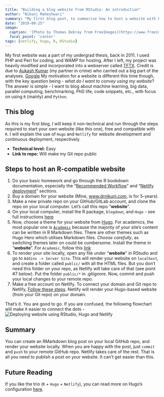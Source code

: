 ```yaml
---
title: "Building a blog website from RStudio: An introduction"
author: "Nikunj Maheshwari"
summary: "My first blog post, to summarise how to host a website with RMarkdown compatibility."
date: "2019-09-25"
image:
  caption: '[Photo by Thomas Debray from FreeImages](https://www.freeimages.com/photo/crane-1216087)'
  focal_point: 'center'
tags: [netlify, hugo, R, RStudio]
---
```


My first website was a part of my undergrad thesis, back in 2011. I used PHP and Perl for coding, and WAMP for hosting. After I left, my project was heavily modified and incorporated into a webserver called [TFTX](http://sblab.sastra.edu/tftx.html target="_blank"). Credit is due to [Aukash Kumar](https://www.linkedin.com/in/aukash-kumar-a2662558/) (my partner in crime) who carried out a big part of the analyses.
<a href="https://www.google.com" target="_blank">Google</a>
My motivation for a website is different this time though, with the key question being - _what do I want to convey using my website_? The answer is simple - I want to blog about machine learning, big data, parallel computing, benchmarking, PhD life, code snippets, etc., with focus on using `R` (mainly) and `Python`.

## This blog

As this is my first blog, I will keep it non-technical and run through the steps required to start your own website (like this one), free and compatible with `R`. I will explain the use of `Hugo` and `Netlify` for website development and continuous deployment, respectively.

* __Technical level:__ Easy
* __Link to repo:__ Will make my Git repo public

## Steps to host an R-compatible website 

1. Do your basic homework and go through the R bookdown documentation, especially the "[Recommended Workflow](https://bookdown.org/yihui/blogdown/workflow.html)" and "[Netlify deployment](https://bookdown.org/yihui/blogdown/netlify.html)" sections.
2. Buy a domain for your website (Mine, [www.drnikunj.com](www.drnikunj.com), is for 5-years).
3. Make a new private repo on your GitHub/GitLab account, and clone the repo on your local computer. Let's call this repo "__website__".
4. On your local computer, install the R package, `blogdown`, and `Hugo` - see full instructions [here](https://bookdown.org/yihui/blogdown/installation.html)
5. Now, choose a theme for your website from [Hugo](https://themes.gohugo.io/). For academics, the most popular one is [`Academic`](https://themes.gohugo.io/academic/) because the majority of your site's content can be written in R Markdown files. There are other themes such as Hugo Hero which utilises Markdown files. _Choose carefully_, as switching themes later on could be cumbersome. Install the theme in "__website__". For `Academic`, follow this [link](https://sourcethemes.com/academic/docs/install/#install-with-git)
6. To render your site locally, open any file under "__website__" in RStudio and go to `Addins -> Server Site`. This will render your website on `localhost`, and create a folder called `public/` with all the HTML files. But you don't need this folder on your repo, as Netlify will take care of that (see point #7 below). Put the folder `public/*` in .gitignore. Now, commit and push your local changes to your remote repo.
7. Make a free account on Netlify. To connect your domain and Git repo to Netlify, [Follow these steps](https://www.netlify.com/blog/2016/09/29/a-step-by-step-guide-deploying-on-netlify/). Netlify will render your Hugo-based website (from your Git repo) on your domain.

That's it. You are good to go. If you are confused, the following flowchart will make it easier to connect the dots -
![Deploying website using RStudio, Hugo and Netlify](workflow-2.png)

## Summary

You can create an RMarkdown blog post on your local GitHub repo, and render your website locally. When you are happy with the post, just `commit` and `push` to your remote GitHub repo. Netlify takes care of the rest. That is all you need to publish a post on your website. It can't get easier than this.

## Future Reading

If you like the trio (`R` + `Hugo` + `Netlify`), you can read more on Hugo's configuration [here](https://gohugo.io/getting-started/configuration/).

